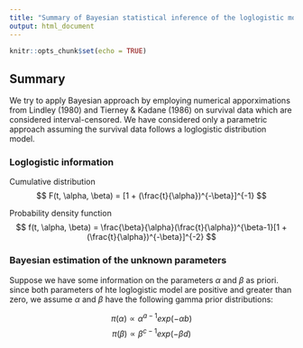 ```yaml
---
title: "Summary of Bayesian statistical inference of the loglogistic model with interval-censored lifetime data"
output: html_document
---
```


```r
knitr::opts_chunk$set(echo = TRUE)
```

## Summary

We try to apply Bayesian approach by employing numerical apporximations from Lindley (1980) and Tierney & Kadane (1986) on survival data which are considered interval-censored. We have considered only a parametric approach assuming the survival data follows a loglogistic distribution model.


### Loglogistic information

Cumulative distribution
$$ F(t, \alpha, \beta) = [1 + (\frac{t}{\alpha})^{-\beta}]^{-1} $$

Probability density function
$$ f(t, \alpha, \beta) = \frac{\beta}{\alpha}(\frac{t}{\alpha})^{\beta-1}[1 + (\frac{t}{\alpha})^{-\beta}]^{-2} $$

### Bayesian estimation of the unknown parameters

Suppose we have some information on the parameters $\alpha$ and $\beta$ as priori. since both parameters of hte loglogistic model are positive and greater than zero, we assume $\alpha$ and $\beta$ have the following gamma prior distributions:

$$ \pi(\alpha) \propto \alpha^{a-1}exp(-\alpha b) $$
$$ \pi(\beta) \propto \beta^{c-1}exp(-\beta d) $$




